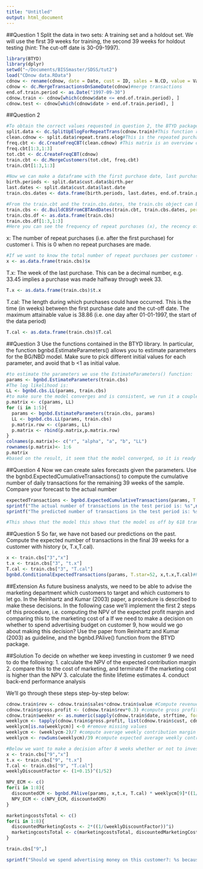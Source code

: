 ```yaml
---
title: "Untitled"
output: html_document
---
```

##Question 1
Split the data in two sets: A training set and a holdout set. We will use the first 39 weeks for training, the second 39 weeks for holdout testing (hint: The cut-off date is 30-09-1997).
```r
library(BTYD)
library(dplyr)
setwd("~/Documents/BISSmaster/SDSS/tut2")
load("CDnow data.RData")
cdnow <- rename(cdnow, date = Date, cust = ID, sales = N.CD, value = Value)
cdnow <- dc.MergeTransactionsOnSameDate(cdnow)#merge transactions
end.of.train.period <- as.Date("1997-09-30")
cdnow.train <- cdnow[which(cdnow$date <= end.of.train.period), ]
cdnow.test <- cdnow[which(cdnow$date > end.of.train.period), ]
```

##Question 2
```r
#To obtain the correct values requested in question 2, the BTYD package provides some convenient data cleaning (dc.) functions. Applying this set of functions results in the train.cbs object that contains all variables requested.
split.data <- dc.SplitUpElogForRepeatTrans(cdnow.train)#This function returns a filtered version where the first transaction is ignored because we are interested in repeat purchases
clean.cdnow <- split.data$repeat.trans.elog#This is the repeated purchase dataframe containing only the repeat purchases
freq.cbt <- dc.CreateFreqCBT(clean.cdnow) #This matrix is an overview of when repeat purchases for every customer occurred. The problem is though that the customers who did not do any repeat purchases are not in there, so we need to include them as well. This can be done as follows:
freq.cbt[1:3,1:3]
tot.cbt <- dc.CreateFreqCBT(cdnow)
train.cbt <- dc.MergeCustomers(tot.cbt, freq.cbt)
train.cbt[1:3,1:3]

#Now we can make a dataframe with the first purchase date, last purchase date and the end of the training period:
birth.periods <- split.data$cust.data$birth.per
last.dates <- split.data$cust.data$last.date
train.cbs.dates <- data.frame(birth.periods, last.dates, end.of.train.period)

#From the train.cbt and the train.cbs.dates, the train.cbs object can be built:
train.cbs <- dc.BuildCBSFromCBTAndDates(train.cbt, train.cbs.dates, per = "week")
train.cbs.df <- as.data.frame(train.cbs)
train.cbs.df[1:3,1:3]
#Here you can see the frequency of repeat purchases (x), the recency of the last purchase (t.x) and the total time that the customer was present (T.cal)
```

x: The number of repeat purchases (i.e. after the first purchase) for
customer i. This is 0 when no repeat purchases are made.
```r
#If we want to know the total number of repeat purchases per customer (where the customer ID is the index):
x <- as.data.frame(train.cbs)$x
```
T.x: The week of the last purchase. This can be a decimal number, e.g.
33.45 implies a purchase was made halfway through week 33.
```r
T.x <- as.data.frame(train.cbs)$t.x
```
T.cal: The length during which purchases could have occurred. This is the
time (in weeks) between the first purchase date and the cut-off date. The
maximum attainable value is 38.86 (i.e. one day after 01-01-1997, the
start of the data period)
```r
T.cal <- as.data.frame(train.cbs)$T.cal
```

##Question 3
Use the functions contained in the BTYD library. In particular, the function
bgnbd.EstimateParameters() allows you to estimate parameters for the
BG/NBD model. Make sure to pick different initial values for each
parameter, and avoid that b <1 as initial value.
```r
#to estimate the parameters we use the EstimateParameters() function:
params <- bgnbd.EstimateParameters(train.cbs)
#The log likelihood is:
LL <- bgnbd.cbs.LL(params, train.cbs)
#to make sure the model converges and is consistent, we run it a couple of times:
p.matrix <- c(params, LL)
for (i in 1:5){
  params <- bgnbd.EstimateParameters(train.cbs, params)
  LL <- bgnbd.cbs.LL(params, train.cbs)
  p.matrix.row <- c(params, LL)
  p.matrix <- rbind(p.matrix,p.matrix.row)
}
colnames(p.matrix)<- c("r", "alpha", "a", "b", "LL")
rownames(p.matrix)<- 1:6
p.matrix
#based on the result, it seem that the model converged, so it is ready to use. 
```
##Question 4
Now we can create sales forecasts given the parameters. Use the
bgnbd.ExpectedCumulativeTransactions() to compute the cumulative number of
daily transactions for the remaining 39 weeks of the sample. Compare your
forecast to the actual number
```r
expectedTransactions <- bgnbd.ExpectedCumulativeTransactions(params, T.cal=train.cbs[,"T.cal"],T.tot=39, n.periods.final = 273)#with this function we can estimate how many transactions we'll receive by the end of the testing period. The actual number of transactions is by the end of that period is:
sprintf("The actual number of transactions in the test period is: %s",nrow(cdnow.test))
sprintf("The predicted number of transactions in the test period is: %s", tail(expectedTransactions, n=1))

#This shows that the model this shows that the model os off by 618 transactions
```

##Question 5
So far, we have not based our predictions on the past. Compute the expected
number of transactions in the final 39 weeks for a customer with history (x,
T.x,T.cal).
```r
x <- train.cbs["3","x"]
t.x <- train.cbs["3", "t.x"]
T.cal <- train.cbs["3", "T.cal"]
bgnbd.ConditionalExpectedTransactions(params, T.star=52, x,t.x,T.cal)#Predictions for 52 weeks
```

##Extension
As future business analysts, we need to be able to advise the marketing department which customers to target and which customers to let go. In the Reinhartz and Kumar (2003) paper, a procedure is described to make these decisions. In the following case we'll implement the first 2 steps of this procedure, i.e. computing the NPV of the expected profit margin and comparing this to the marketing cost of a
If we need to make a decision on whether to spend advertising budget on customer 9, how would we go about making this decision? Use the paper from Reinhartz and Kumar (2003) as guideline, and the bgnbd.PAlive() function from the BTYD package. 

##Solution
To decide on whether we keep investing in customer 9 we need to do the following:
1. calculate the NPV of the expected contribution margin
2. compare this to the cost of marketing, and terminate if the marketing cost is higher than the NPV
3. calculate the finite lifetime estimates
4. conduct back-end performance analysis

We'll go through these steps step-by-step below:
```r
cdnow.train$rev <- cdnow.train$sales*cdnow.train$value #Compute revenue
cdnow.train$gross.profit <- (cdnow.train$rev*0.3) #compute gross profit
cdnow.train$weeknr <- as.numeric(sapply(cdnow.train$date, strftime, format = "%V")) #generate week number for each log entry
weeklycm <- tapply(cdnow.train$gross.profit, list(cdnow.train$cust, cdnow.train$weeknr), sum) #aggregate the gross profit for each customer to a weekly level
weeklycm[is.na(weeklycm)] <-0 #remove missing values
weeklycm <- (weeklycm-2)/7 #compute average weekly contribution margin
weeklycm <- rowSums(weeklycm)/39 #compute expected average weekly contribution margin

#Below we want to make a decision after 8 weeks whether or not to invest in the customer. To do this we discount the expected average weekly contribution margin for week 1 through 8 and multiply it with the probability of the customer being alive (as described in the paper and assuming an annual effective discount rate of 15%). Then, we compute the NPV of the marketing expenditures. If we assume that marketing costs amount to 2 euros per customer on a weekly basis we can compute the NPV of this expenditure flow. Then we examine whether the NPV of the expected contribution margin is larger than the NPV of the marketing expenditures. 
x <- train.cbs["9","x"]
t.x <- train.cbs["9", "t.x"]
T.cal <- train.cbs["9", "T.cal"]
weeklyDiscountFactor <- (1+0.15)^(1/52)

NPV_ECM <- c()
for(i in 1:8){
  discountedCM <- bgnbd.PAlive(params, x,t.x, T.cal) * weeklycm[9]*((1/(weeklyDiscountFactor))^i)
  NPV_ECM <- c(NPV_ECM, discountedCM)
}

marketingcostsTotal <- c()
for(i in 1:8){
  discountedMarketingCosts <- 2*((1/(weeklyDiscountFactor))^i)
  marketingcostsTotal <- c(marketingcostsTotal, discountedMarketingCosts)
}

train.cbs["9",]

sprintf("Should we spend advertising money on this customer?: %s because the NPV of ECM is %s and the discounted marketing costs are %s",ifelse(sum(NPV_ECM)>sum(marketingcostsTotal),"Yes","No"), sum(NPV_ECM),sum(marketingcostsTotal))
```



